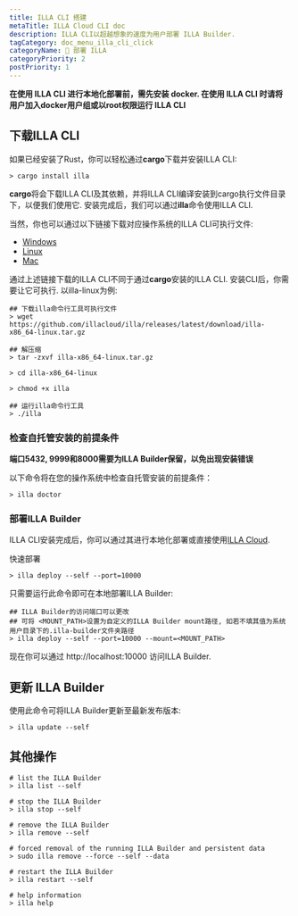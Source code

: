 ```yaml
---
title: ILLA CLI 搭建
metaTitle: ILLA Cloud CLI doc
description: ILLA CLI以超越想象的速度为用户部署 ILLA Builder.
tagCategory: doc_menu_illa_cli_click
categoryName: 👷 部署 ILLA
categoryPriority: 2
postPriority: 1
---
```


**在使用 ILLA CLI 进行本地化部署前，需先安装 docker. 在使用 ILLA CLI 时请将用户加入docker用户组或以root权限运行 ILLA CLI**

## 下载ILLA CLI

如果已经安装了Rust，你可以轻松通过**cargo**下载并安装ILLA CLI:

```
> cargo install illa
```

**cargo**将会下载ILLA CLI及其依赖，并将ILLA CLI编译安装到cargo执行文件目录下，以便我们使用它.
安装完成后，我们可以通过**illa**命令使用ILLA CLI.

当然，你也可以通过以下链接下载对应操作系统的ILLA CLI可执行文件:

-   [Windows](https://github.com/illacloud/illa/releases/latest/download/illa-x86_64-win.zip)
-   [Linux](https://github.com/illacloud/illa/releases/latest/download/illa-x86_64-Linux.tar.gz)
-   [Mac](https://github.com/illacloud/illa/releases/latest/download/illa-x86_64-macos.tar.gz)

通过上述链接下载的ILLA CLI不同于通过**cargo**安装的ILLA CLI. 安装CLI后，你需要让它可执行. 以illa-linux为例:

```
## 下载illa命令行工具可执行文件
> wget https://github.com/illacloud/illa/releases/latest/download/illa-x86_64-linux.tar.gz

## 解压缩
> tar -zxvf illa-x86_64-linux.tar.gz

> cd illa-x86_64-linux

> chmod +x illa

## 运行illa命令行工具
> ./illa

```

### 检查自托管安装的前提条件

**端口5432, 9999和8000需要为ILLA Builder保留，以免出现安装错误**

以下命令将在您的操作系统中检查自托管安装的前提条件：

```
> illa doctor
```

### 部署ILLA Builder

ILLA CLI安装完成后，你可以通过其进行本地化部署或直接使用[ILLA Cloud](https://cloud.illacloud.com/).

快速部署

```
> illa deploy --self --port=10000
```

只需要运行此命令即可在本地部署ILLA Builder:

```
## ILLA Builder的访问端口可以更改
## 可将 <MOUNT_PATH>设置为自定义的ILLA Builder mount路径, 如若不填其值为系统用户目录下的.illa-builder文件夹路径
> illa deploy --self --port=10000 --mount=<MOUNT_PATH>
```

现在你可以通过 http://localhost:10000 访问ILLA Builder.

## 更新 ILLA Builder

使用此命令可将ILLA Builder更新至最新发布版本:

```
> illa update --self
```

## 其他操作

```
# list the ILLA Builder
> illa list --self

# stop the ILLA Builder
> illa stop --self

# remove the ILLA Builder
> illa remove --self

# forced removal of the running ILLA Builder and persistent data
> sudo illa remove --force --self --data

# restart the ILLA Builder
> illa restart --self

# help information
> illa help
```
